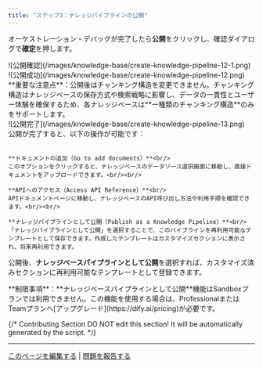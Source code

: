 ```yaml
---
title: "ステップ3：ナレッジパイプラインの公開"
---
```


オーケストレーション・デバッグが完了したら**公開**をクリックし、確認ダイアログで**確定**を押します。

<div style={{display: 'flex', flexWrap: 'wrap', gap: '30px'}}>
  <div style={{flex: 1, minWidth: '200px'}}>
    ![公開確認](/images/knowledge-base/create-knowledge-pipeline-12-1.png)
  </div>
  <div style={{flex: 2, minWidth: '300px'}}>
    ![公開成功](/images/knowledge-base/create-knowledge-pipeline-12.png)
  </div>
</div>

<Warning>
**重要な注意点**：公開後はチャンキング構造を変更できません。チャンキング構造はナレッジベースの保存方式や検索戦略に影響し、データの一貫性とユーザー体験を確保するため、各ナレッジベースは**一種類のチャンキング構造**のみをサポートします。
</Warning>

<div style={{display: 'flex', flexWrap: 'wrap', gap: '30px'}}>
  <div style={{flex: 2, minWidth: '200px'}}>
    ![公開完了](/images/knowledge-base/create-knowledge-pipeline-13.png)
  </div>
  <div style={{flex: 3, minWidth: '300px'}}>
    公開が完了すると、以下の操作が可能です：<br/><br/>

    **ドキュメントの追加（Go to add documents）**<br/>
    このオプションをクリックすると、ナレッジベースのデータソース選択画面に移動し、直接ドキュメントをアップロードできます。<br/><br/>

    **APIへのアクセス（Access API Reference）**<br/>
    APIドキュメントページに移動し、ナレッジベースのAPI呼び出し方法や利用手順を確認できます。<br/><br/>

    **ナレッジパイプラインとして公開（Publish as a Knowledge Pipeline）**<br/>
    「ナレッジパイプラインとして公開」を選択することで、このパイプラインを再利用可能なテンプレートとして保存できます。作成したテンプレートはカスタマイズセクションに表示され、将来再利用できます。
  </div>
</div>

公開後、**ナレッジベースパイプラインとして公開**を選択すれば、カスタマイズ済みセクションに再利用可能なテンプレートとして登録できます。

<Warning>
**制限事項**：**ナレッジベースパイプラインとして公開**機能はSandboxプランでは利用できません。この機能を使用する場合は、ProfessionalまたはTeamプランへ[アップグレード](https://dify.ai/pricing)が必要です。
</Warning>

{/*
Contributing Section
DO NOT edit this section!
It will be automatically generated by the script.
*/}

---

[このページを編集する](https://github.com/langgenius/dify-docs/edit/main/ja-jp/guides/knowledge-base/knowledge-pipeline/publish-knowledge-pipeline.mdx) | [問題を報告する](https://github.com/langgenius/dify-docs/issues/new?template=docs.yml)

